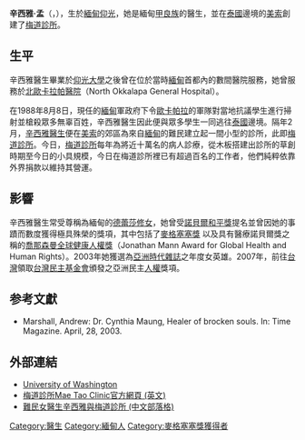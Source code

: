 {{Multiple issues|
{{BLPsources|time=2021-07-17T08:40:54+00:00}}
{{Refimprove|time=2021-07-17T08:40:54+00:00}}
{{Overlinked|time=2021-07-17T08:40:54+00:00}}
}}
{{Infobox person
| honorific_prefix   = Dr
| name               = Cynthia Maung
| native_name        = {{lang-ksw|စ့န်သံအါမီင်}}<br>{{Lang-my|စင်သီယာမောင်}}
| image              = Cynthia Maung.jpg
| alt                = 
| caption            = 
| birth_name         = 
| birth_date         = {{birth date and age|1959|12|6}}
| birth_place        = {{MMR-1948}}[[仰光|仰光]]
| residence          = {{THA}}[[湄索县|湄索县]]
| death_date         = 
| death_place        = 
| nationality        = {{RUM}}
| other_names        = 
| known_for          = 
| occupation         = [[医生|医生]]
| parents            =
| spouse             = {{marriage|Kyaw Hein|1992}}
| children           = Nyein Chan Maung<br>May Thint Sin
| alma_mater         = 
| awards             = {{plainlist|
* Jonathan Mann Award (1999)
* [[拉蒙·麦格塞塞奖|拉蒙·麦格塞塞奖]] (2002)
* ''TIME'''s Asian Heroes (2003)
* Sydney Peace Prize (2013)
* UNDP’s N-Peace Award (2018)
}}
| url                = 
}}
'''辛西雅·孟'''（{{lang-en|Cynthia Maung}}，{{bd|1959年|12月6日|||catIdx=Maung}}），生於[[緬甸|緬甸]][[仰光|仰光]]，她是緬甸[[甲良族|甲良族]]的醫生，並在[[泰國|泰國]]邊境的[[美索|美索]]創建了[[梅道診所|梅道診所]]。

== 生平 ==
辛西雅醫生畢業於[[仰光大學|仰光大學]]之後曾在位於當時[[緬甸|緬甸]]首都內的數間醫院服務，她曾服務於[[北歐卡拉帕醫院|北歐卡拉帕醫院]]（North Okkalapa General Hospital）。 

在1988年8月8日，現任的[[緬甸|緬甸]]軍政府下令[[歐卡帕拉|歐卡帕拉]]的軍隊對當地抗議學生進行掃射並槍殺眾多無辜百姓，辛西雅醫生因此便與眾多學生一同逃往[[泰國|泰國]]邊境。隔年2月，[[辛西雅醫生|辛西雅醫生]]便在[[美索|美索]]的郊區為來自[[緬甸|緬甸]]的難民建立起一間小型的診所，此即[[梅道診所|梅道診所]]。今日，[[梅道診所|梅道診所]]每年為將近十萬名的病人診療，從木板搭建出診所的草創時期至今日的小具規模，今日在梅道診所裡已有超過百名的工作者，他們純粹依靠外界捐款以維持其營運。

== 影響 ==
辛西雅醫生常受尊稱為緬甸的[[德蕾莎修女|德蕾莎修女]]，她曾受[[諾貝爾和平獎|諾貝爾和平獎]]提名並曾因她的事蹟而數度獲得極具殊榮的獎項，其中包括了[[麥格塞塞獎|麥格塞塞獎]] 以及具有醫療諾貝爾獎之稱的[[喬那森曼全球健康人權獎|喬那森曼全球健康人權獎]]（Jonathan Mann Award for Global Health and Human Rights）。2003年她獲選為[[亞洲|亞洲]][[時代雜誌|時代雜誌]]之年度女英雄。2007年，前往[[台灣|台灣]]領取[[台灣民主基金會|台灣民主基金會]]頒發之亞洲民主[[人權|人權]]獎項。

== 参考文獻 ==
{{Reflist}}
* Marshall, Andrew: Dr. Cynthia Maung, Healer of brocken souls. In: Time Magazine. April, 28, 2003.

== 外部連結 ==
*[http://faculty.washington.edu/kwangett/burma/ University of Washington]
*[http://www.maetaoclinic.org/ 梅道診所Mae Tao Clinic官方網頁 (英文)] {{Wayback|url=http://www.maetaoclinic.org/ |date=20200510225504 }}
*[http://blog.yam.com/mtc2006 難民女醫生辛西雅與梅道診所 (中文部落格)]

{{Authority control}}
{{DEFAULTSORT:Maung, Cynthia}}
[[Category:醫生|Category:醫生]]
[[Category:緬甸人|Category:緬甸人]]
[[Category:麥格塞塞獎獲得者|Category:麥格塞塞獎獲得者]]